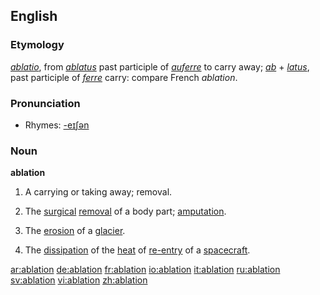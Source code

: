 ==English==
===Etymology===
{{L.}} ''[[ablatio]]'', from ''[[ablatus]]'' past participle of ''[[auferre]]'' to carry away; ''[[ab]]'' + ''[[latus]]'', past participle of ''[[ferre]]'' carry: compare French ''ablation''.

===Pronunciation===
*Rhymes: [[Rhymes:English:-eɪʃǝn|-eɪʃǝn]]

===Noun===
{{wikipedia}}
'''ablation'''
#A carrying or taking away; removal.
#{{medicine}} The [[surgical]] [[removal]] of a body part; [[amputation]].
#{{geology}} The [[erosion]] of a [[glacier]].
#{{space physics}} The [[dissipation]] of the [[heat]] of [[re-entry]] of a [[spacecraft]].

[[ar:ablation]]
[[de:ablation]]
[[fr:ablation]]
[[io:ablation]]
[[it:ablation]]
[[ru:ablation]]
[[sv:ablation]]
[[vi:ablation]]
[[zh:ablation]]